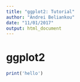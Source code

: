 ```yaml
---
title: "ggplot2: Tutorial"
author: "Andrei Beliankou"
date: "11/01/2017"
output: html_document
---
```


# ggplot2

```r
print('hello')
```

